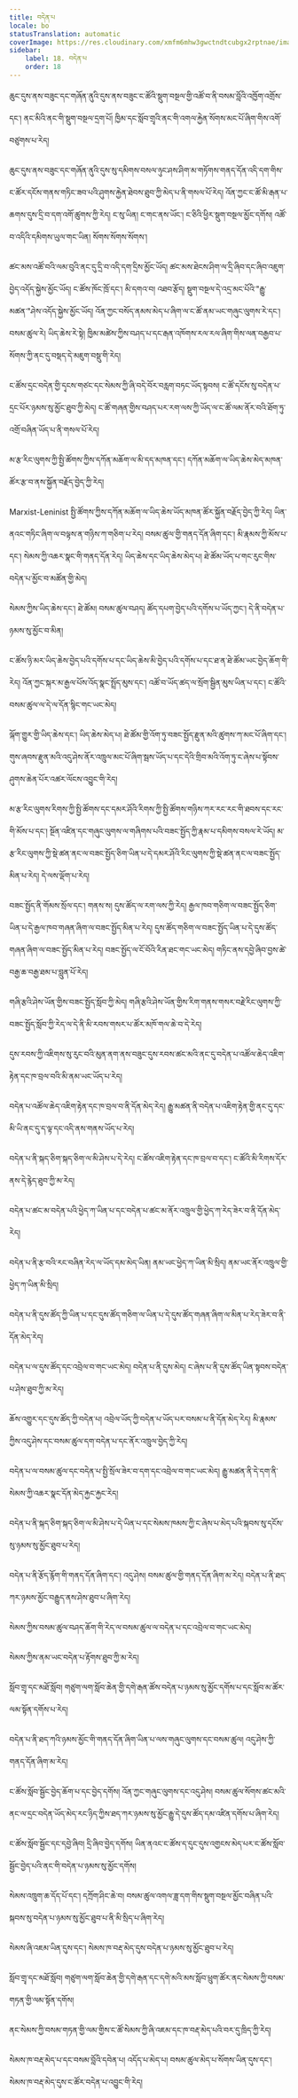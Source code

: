 ```yaml
---
title: བདེན་པ
locale: bo
statusTranslation: automatic
coverImage: https://res.cloudinary.com/xmfm6mhw3gwctndtcubgx2rptnae/image/upload/v1740337243/small_cover_educacion_fundamental_a051170f1c.webp
sidebar:
    label: 18. བདེན་པ
    order: 18
---
```

ཆུང་དུས་ནས་བཟུང་དང་གཞོན་ནུའི་དུས་ནས་བཟུང་ང་ཚོའི་སྡུག་བསྔལ་གྱི་འཚོ་བ་ནི་བསམ་བློའི་འཁྱོག་འགྲོས་དང་། ནང་མིའི་ནང་གི་སྡུག་བསྔལ་དྲག་པོ། ཁྱིམ་དང་སློབ་གྲྭའི་ནང་གི་འགལ་རྐྱེན་སོགས་མང་པོ་ཞིག་གིས་འགོ་བཙུགས་པ་རེད།

ཆུང་དུས་ནས་བཟུང་དང་གཞོན་ནུའི་དུས་སུ་དམིགས་བསལ་ཉུང་ཤས་ཤིག་མ་གཏོགས་གནད་དོན་འདི་དག་གིས་ང་ཚོར་དངོས་གནས་གཏིང་ཟབ་པའི་ཤུགས་རྐྱེན་ཐེབས་ཐུབ་ཀྱི་མེད་པ་ནི་གསལ་པོ་རེད། འོན་ཀྱང་ང་ཚོ་མི་རྒན་པ་ཆགས་དུས་དྲི་བ་དག་འགོ་ཚུགས་ཀྱི་རེད། ང་སུ་ཡིན། ང་གང་ནས་ཡོང་། ང་ཅིའི་ཕྱིར་སྡུག་བསྔལ་མྱོང་དགོས། འཚོ་བ་འདིའི་དམིགས་ཡུལ་གང་ཡིན། སོགས་སོགས་སོགས་།

ཚང་མས་འཚོ་བའི་ལམ་བུའི་ནང་དུ་དྲི་བ་འདི་དག་དྲིས་མྱོང་ཡོད། ཚང་མས་ཐེངས་ཤིག་ལ་དྲི་ཞིབ་དང་ཞིབ་འཇུག་བྱེད་འདོད་སྐྱེས་མྱོང་ཡོད། ང་ཚོས་ཁོང་ཁྲོ་དང་། མི་དགའ་བ། འཐབ་རྩོད། སྡུག་བསྔལ་དེ་འདྲ་མང་པོའི་"རྒྱུ་མཚན་"ཤེས་འདོད་སྐྱེས་མྱོང་ཡོད། འོན་ཀྱང་བསོད་ནམས་མེད་པ་ཞིག་ལ་ང་ཚོ་ནམ་ཡང་གཞུང་ལུགས་རེ་དང་། བསམ་ཚུལ་རེ། ཡིད་ཆེས་རེ་སྟེ། ཁྱིམ་མཚེས་ཀྱིས་བཤད་པ་དང་རྒན་འཁོགས་རལ་རལ་ཞིག་གིས་ལན་བརྒྱབ་པ་སོགས་ཀྱི་ནང་དུ་བསྡད་དེ་མཇུག་བསྡུ་གི་རེད།

ང་ཚོས་དྲང་བདེན་གྱི་དྭངས་གཙང་དང་སེམས་ཀྱི་ཞི་བདེ་བོར་བརླག་བཏང་ཡོད་སྟབས། ང་ཚོ་དངོས་སུ་བདེན་པ་དྲང་པོར་ཉམས་སུ་མྱོང་ཐུབ་ཀྱི་མེད། ང་ཚོ་གཞན་གྱིས་བཤད་པར་རག་ལས་ཀྱི་ཡོད་ལ་ང་ཚོ་ལམ་ནོར་བའི་ཐོག་ཏུ་འགྲོ་བཞིན་ཡོད་པ་ནི་གསལ་པོ་རེད།

མ་རྩ་རིང་ལུགས་ཀྱི་སྤྱི་ཚོགས་ཀྱིས་དཀོན་མཆོག་ལ་མི་དད་མཁན་དང་། དཀོན་མཆོག་ལ་ཡིད་ཆེས་མེད་མཁན་ཚོར་རྩ་བ་ནས་སྐྱོན་བརྗོད་བྱེད་ཀྱི་རེད།

Marxist-Leninist སྤྱི་ཚོགས་ཀྱིས་དཀོན་མཆོག་ལ་ཡིད་ཆེས་ཡོད་མཁན་ཚོར་སྐྱོན་བརྗོད་བྱེད་ཀྱི་རེད། ཡིན་ནའང་གཏིང་ཞིག་ལ་བལྟས་ན་གཉིས་ཀ་གཅིག་པ་རེད། བསམ་ཚུལ་གྱི་གནད་དོན་ཞིག་དང་། མི་རྣམས་ཀྱི་མོས་པ་དང་། སེམས་ཀྱི་འཆར་སྣང་གི་གནད་དོན་རེད། ཡིད་ཆེས་དང་ཡིད་ཆེས་མེད་པ། ཐེ་ཚོམ་ཡོད་པ་གང་རུང་གིས་བདེན་པ་མྱོང་བ་མཚོན་གྱི་མེད།

སེམས་ཀྱིས་ཡིད་ཆེས་དང་། ཐེ་ཚོམ། བསམ་ཚུལ་བཤད། ཚོད་དཔག་བྱེད་པའི་དགོས་པ་ཡོད་ཀྱང་། དེ་ནི་བདེན་པ་ཉམས་སུ་མྱོང་བ་མིན།

ང་ཚོས་ཉི་མར་ཡིད་ཆེས་བྱེད་པའི་དགོས་པ་དང་ཡིད་ཆེས་མི་བྱེད་པའི་དགོས་པ་དང་ཐ་ན་ཐེ་ཚོམ་ཡང་བྱེད་ཆོག་གི་རེད། འོན་ཀྱང་སྐར་མ་རྒྱལ་པོས་འོད་སྣང་སྤྲོད་མུས་དང་། འཚོ་བ་ཡོད་ཚད་ལ་སྲོག་སྦྱིན་མུས་ཡིན་པ་དང་། ང་ཚོའི་བསམ་ཚུལ་ལ་དེ་ལ་དོན་སྙིང་གང་ཡང་མེད།

ལྐོག་གྱུར་གྱི་ཡིད་ཆེས་དང་། ཡིད་ཆེས་མེད་པ། ཐེ་ཚོམ་གྱི་འོག་ཏུ་བཟང་སྤྱོད་རྫུན་མའི་ཚུགས་ཀ་མང་པོ་ཞིག་དང་། གུས་ཞབས་རྫུན་མའི་འདུ་ཤེས་ནོར་འཁྲུལ་མང་པོ་ཞིག་སྦས་ཡོད་པ་དང་དེའི་གྲིབ་མའི་འོག་ཏུ་ང་ཞེས་པ་སྟོབས་ཤུགས་ཆེན་པོར་འཚར་ལོངས་འབྱུང་གི་རེད།

མ་རྩ་རིང་ལུགས་རིགས་ཀྱི་སྤྱི་ཚོགས་དང་དམར་ཤོའི་རིགས་ཀྱི་སྤྱི་ཚོགས་གཉིས་ཀར་རང་རང་གི་ཐབས་དང་རང་གི་མོས་པ་དང་། སྔོན་འཛིན་དང་གཞུང་ལུགས་ལ་གཞིགས་པའི་བཟང་སྤྱོད་ཀྱི་རྣམ་པ་དམིགས་བསལ་རེ་ཡོད། མ་རྩ་རིང་ལུགས་ཀྱི་སྡེ་ཚན་ནང་ལ་བཟང་སྤྱོད་ཅིག་ཡིན་པ་དེ་དམར་ཤོའི་རིང་ལུགས་ཀྱི་སྡེ་ཚན་ནང་ལ་བཟང་སྤྱོད་མིན་པ་རེད། དེ་ལས་ལྡོག་པ་རེད།

བཟང་སྤྱོད་ནི་གོམས་སྲོལ་དང་། གནས་ས། དུས་ཚོད་ལ་རག་ལས་ཀྱི་རེད། རྒྱལ་ཁབ་གཅིག་ལ་བཟང་སྤྱོད་ཅིག་ཡིན་པ་དེ་རྒྱལ་ཁབ་གཞན་ཞིག་ལ་བཟང་སྤྱོད་མིན་པ་རེད། དུས་ཚོད་གཅིག་ལ་བཟང་སྤྱོད་ཡིན་པ་དེ་དུས་ཚོད་གཞན་ཞིག་ལ་བཟང་སྤྱོད་མིན་པ་རེད། བཟང་སྤྱོད་ལ་ངོ་བོའི་རིན་ཐང་གང་ཡང་མེད། གཏིང་ནས་དབྱེ་ཞིབ་བྱས་ཚེ་བརྒྱ་ཆ་བརྒྱ་ཐམ་པ་བླུན་པོ་རེད།

གཞི་རྩའི་ཤེས་ཡོན་གྱིས་བཟང་སྤྱོད་སློབ་ཀྱི་མེད། གཞི་རྩའི་ཤེས་ཡོན་གྱིས་རིག་གནས་གསར་བརྗེ་རིང་ལུགས་ཀྱི་བཟང་སྤྱོད་སློབ་ཀྱི་རེད་ལ་དེ་ནི་མི་རབས་གསར་པ་ཚོར་མཁོ་གལ་ཆེ་བ་དེ་རེད།

དུས་རབས་ཀྱི་འཇིགས་སུ་རུང་བའི་མུན་ནག་ནས་བཟུང་དུས་རབས་ཚང་མའི་ནང་དུ་བདེན་པ་འཚོལ་ཆེད་འཇིག་རྟེན་དང་ཁ་བྲལ་བའི་མི་ནམ་ཡང་ཡོད་པ་རེད།

བདེན་པ་འཚོལ་ཆེད་འཇིག་རྟེན་དང་ཁ་བྲལ་བ་ནི་དོན་མེད་རེད། རྒྱུ་མཚན་ནི་བདེན་པ་འཇིག་རྟེན་གྱི་ནང་དུ་དང་མི་ཡི་ནང་དུ་ད་ལྟ་དང་འདི་ནས་གནས་ཡོད་པ་རེད།

བདེན་པ་ནི་སྐད་ཅིག་སྐད་ཅིག་ལ་མི་ཤེས་པ་དེ་རེད། ང་ཚོས་འཇིག་རྟེན་དང་ཁ་བྲལ་བ་དང་། ང་ཚོའི་མི་རིགས་དོར་ནས་དེ་རྙེད་ཐུབ་ཀྱི་མ་རེད།

བདེན་པ་ཚང་མ་བདེན་པའི་ཕྱེད་ཀ་ཡིན་པ་དང་བདེན་པ་ཚང་མ་ནོར་འཁྲུལ་གྱི་ཕྱེད་ཀ་རེད་ཟེར་བ་ནི་དོན་མེད་རེད།

བདེན་པ་ནི་རྩ་བའི་རང་བཞིན་རེད་ལ་ཡོད་དམ་མེད་ཡིན། ནམ་ཡང་ཕྱེད་ཀ་ཡིན་མི་སྲིད། ནམ་ཡང་ནོར་འཁྲུལ་གྱི་ཕྱེད་ཀ་ཡིན་མི་སྲིད།

བདེན་པ་ནི་དུས་ཚོད་ཀྱི་ཡིན་པ་དང་དུས་ཚོད་གཅིག་ལ་ཡིན་པ་དེ་དུས་ཚོད་གཞན་ཞིག་ལ་མིན་པ་རེད་ཟེར་བ་ནི་དོན་མེད་རེད།

བདེན་པ་ལ་དུས་ཚོད་དང་འབྲེལ་བ་གང་ཡང་མེད། བདེན་པ་ནི་དུས་མེད། ང་ཞེས་པ་ནི་དུས་ཚོད་ཡིན་སྟབས་བདེན་པ་ཤེས་ཐུབ་ཀྱི་མ་རེད།

ཆོས་འགྱུར་དང་དུས་ཚོད་ཀྱི་བདེན་པ། འབྲེལ་ཡོད་ཀྱི་བདེན་པ་ཡོད་པར་བསམ་པ་ནི་དོན་མེད་རེད། མི་རྣམས་ཀྱིས་འདུ་ཤེས་དང་བསམ་ཚུལ་དག་བདེན་པ་དང་ནོར་འཁྲུལ་བྱེད་ཀྱི་རེད།

བདེན་པ་ལ་བསམ་ཚུལ་དང་བདེན་པ་སྤྱི་སྲོལ་ཟེར་བ་དག་དང་འབྲེལ་བ་གང་ཡང་མེད། རྒྱུ་མཚན་ནི་དེ་དག་ནི་སེམས་ཀྱི་འཆར་སྣང་དོན་མེད་རྐྱང་རྐྱང་རེད།

བདེན་པ་ནི་སྐད་ཅིག་སྐད་ཅིག་ལ་མི་ཤེས་པ་དེ་ཡིན་པ་དང་སེམས་ཁམས་ཀྱི་ང་ཞེས་པ་མེད་པའི་སྐབས་སུ་དངོས་སུ་ཉམས་སུ་མྱོང་ཐུབ་པ་རེད།

བདེན་པ་ནི་རྩོད་རྙོག་གི་གནད་དོན་ཞིག་དང་། འདུ་ཤེས། བསམ་ཚུལ་གྱི་གནད་དོན་ཞིག་མ་རེད། བདེན་པ་ནི་ཐད་ཀར་ཉམས་མྱོང་བརྒྱུད་ནས་ཤེས་ཐུབ་པ་ཞིག་རེད།

སེམས་ཀྱིས་བསམ་ཚུལ་བཤད་ཆོག་གི་རེད་ལ་བསམ་ཚུལ་ལ་བདེན་པ་དང་འབྲེལ་བ་གང་ཡང་མེད།

སེམས་ཀྱིས་ནམ་ཡང་བདེན་པ་རྟོགས་ཐུབ་ཀྱི་མ་རེད།

སློབ་གྲྭ་དང་མཐོ་སློབ། གཙུག་ལག་སློབ་ཆེན་གྱི་དགེ་རྒན་ཚོས་བདེན་པ་ཉམས་སུ་མྱོང་དགོས་པ་དང་སློབ་མ་ཚོར་ལམ་སྟོན་དགོས་པ་རེད།

བདེན་པ་ནི་ཐད་ཀའི་ཉམས་མྱོང་གི་གནད་དོན་ཞིག་ཡིན་པ་ལས་གཞུང་ལུགས་དང་བསམ་ཚུལ། འདུ་ཤེས་ཀྱི་གནད་དོན་ཞིག་མ་རེད།

ང་ཚོས་སློབ་སྦྱོང་བྱེད་ཆོག་པ་དང་བྱེད་དགོས། འོན་ཀྱང་གཞུང་ལུགས་དང་འདུ་ཤེས། བསམ་ཚུལ་སོགས་ཚང་མའི་ནང་ལ་དྲང་བདེན་ཡོད་མེད་རང་ཉིད་ཀྱིས་ཐད་ཀར་ཉམས་སུ་མྱོང་རྒྱུ་དེ་དུས་ཚོད་དམ་འཛིན་དགོས་པ་ཞིག་རེད།

ང་ཚོས་སློབ་སྦྱོང་དང་དབྱེ་ཞིབ། དྲི་ཞིབ་བྱེད་དགོས། ཡིན་ནའང་ང་ཚོས་ད་དུང་དུས་འགྱངས་མེད་པར་ང་ཚོས་སློབ་སྦྱོང་བྱེད་པའི་ནང་གི་བདེན་པ་ཉམས་སུ་མྱོང་དགོས།

སེམས་འཁྲུག་ཆ་དོད་པོ་དང་། དཀྲོག་ཤིང་ཆེ་བ། བསམ་ཚུལ་འགལ་ཟླ་དག་གིས་སྡུག་བསྔལ་མྱོང་བཞིན་པའི་སྐབས་སུ་བདེན་པ་ཉམས་སུ་མྱོང་ཐུབ་པ་ནི་མི་སྲིད་པ་ཞིག་རེད།

སེམས་ཞི་འཇམ་ཡིན་དུས་དང་། སེམས་ཁ་བརྡ་མེད་དུས་བདེན་པ་ཉམས་སུ་མྱོང་ཐུབ་པ་རེད།

སློབ་གྲྭ་དང་མཐོ་སློབ། གཙུག་ལག་སློབ་ཆེན་གྱི་དགེ་རྒན་དང་དགེ་མའི་མས་སློབ་ཕྲུག་ཚོར་ནང་སེམས་ཀྱི་བསམ་གཏན་གྱི་ལམ་སྟོན་དགོས།

ནང་སེམས་ཀྱི་བསམ་གཏན་གྱི་ལམ་གྱིས་ང་ཚོ་སེམས་ཀྱི་ཞི་འཇམ་དང་ཁ་བརྡ་མེད་པའི་བར་དུ་ཁྲིད་ཀྱི་རེད།

སེམས་ཁ་བརྡ་མེད་པ་དང་བསམ་བློའི་དབེན་པ། འདོད་པ་མེད་པ། བསམ་ཚུལ་མེད་པ་སོགས་ཡིན་དུས་དང་། སེམས་ཁ་བརྡ་མེད་དུས་ང་ཚོར་བདེན་པ་འབྱུང་གི་རེད།

